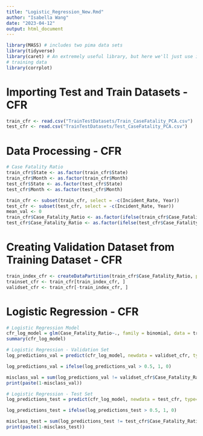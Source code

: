 ```yaml
---
title: "Logistic_Regression_New.Rmd"
author: "Isabella Wang"
date: "2023-04-12"
output: html_document
---
```


```r
library(MASS) # includes two pima data sets
library(tidyverse)
library(caret) # An extremely useful library, but here we'll just use it for splitting
# training data
library(corrplot)
```

# Importing Test and Train Datasets - CFR
```r
train_cfr <- read.csv("TrainTestDatasets/Train_CaseFatality_PCA.csv")
test_cfr <- read.csv("TrainTestDatasets/Test_CaseFatality_PCA.csv")
```

# Data Processing - CFR
```r
# Case Fatality Ratio
train_cfr$State <- as.factor(train_cfr$State)
train_cfr$Month <- as.factor(train_cfr$Month)
test_cfr$State <- as.factor(test_cfr$State)
test_cfr$Month <- as.factor(test_cfr$Month)

train_cfr <- subset(train_cfr, select = -c(Incident_Rate, Year))
test_cfr <- subset(test_cfr, select = -c(Incident_Rate, Year))
mean_val <- 0
train_cfr$Case_Fatality_Ratio <- as.factor(ifelse(train_cfr$Case_Fatality_Ratio > mean_val, 1, 0))
test_cfr$Case_Fatality_Ratio <- as.factor(ifelse(test_cfr$Case_Fatality_Ratio > mean_val, 1, 0))
```

# Creating Validation Dataset from Training Dataset - CFR
```r
train_index_cfr <- createDataPartition(train_cfr$Case_Fatality_Ratio, p = 0.8, list = FALSE)
trainset_cfr <- train_cfr[train_index_cfr, ]
validset_cfr <- train_cfr[-train_index_cfr, ]
```

# Logistic Regression - CFR
```r
# Logistic Regression Model
cfr_log_model = glm(Case_Fatality_Ratio~., family = binomial, data = trainset_cfr)
summary(cfr_log_model)
```

```r
# Logistic Regression - Validation Set
log_predictions_val = predict(cfr_log_model, newdata = validset_cfr, type='response')

log_predictions_val = ifelse(log_predictions_val > 0.5, 1, 0)

misclass_val = sum(log_predictions_val != validset_cfr$Case_Fatality_Ratio)/length(validset_cfr$Case_Fatality_Ratio)
print(paste(1-misclass_val))
```
```r
# Logistic Regression - Test Set
log_predictions_test = predict(cfr_log_model, newdata = test_cfr, type='response')

log_predictions_test = ifelse(log_predictions_test > 0.5, 1, 0)

misclass_test = sum(log_predictions_test != test_cfr$Case_Fatality_Ratio)/length(test_cfr$Case_Fatality_Ratio)
print(paste(1-misclass_test))
```
